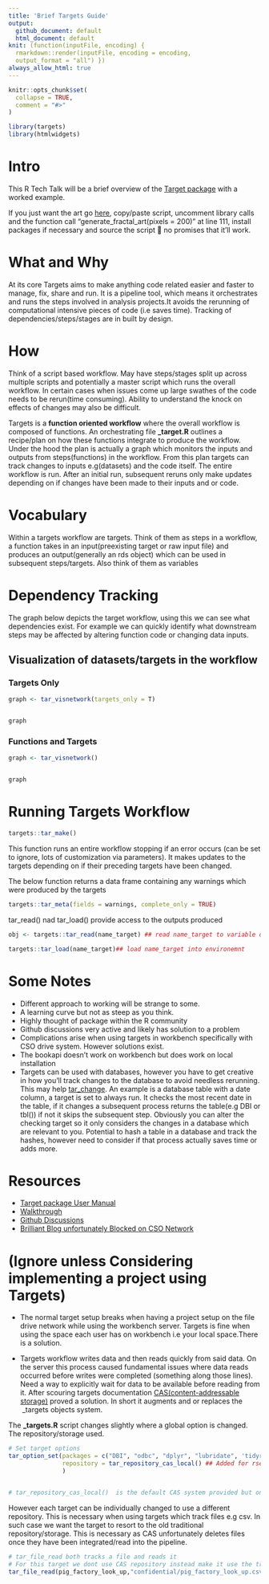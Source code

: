 ```yaml
---
title: 'Brief Targets Guide'
output:
  github_document: default
  html_document: default
knit: (function(inputFile, encoding) {
  rmarkdown::render(inputFile, encoding = encoding,
  output_format = "all") })
always_allow_html: true
---
```


<!-- README.md is generated from README.Rmd. Please edit that file -->

```r
knitr::opts_chunk$set(
  collapse = TRUE,
  comment = "#>"
)
```
```r
library(targets)
library(htmlwidgets)
```


<!-- badges: start -->

<!-- badges: end -->
# Intro

This R Tech Talk will be a brief overview of the [Target package](https://books.ropensci.org/targets/) with a worked example. 

If you just want the art go [here](R/fractals.R), copy/paste script, uncomment library calls and the function call "generate_fractal_art(pixels = 200)" at line 111, install packages if necessary and source the script 🤞 no promises that it'll work.



# What and Why
At its core Targets aims to make anything code related easier and faster to manage, fix, share and run. It is a pipeline tool, which means it orchestrates and runs the steps involved in analysis projects.It avoids the rerunning of computational intensive pieces of code (i.e saves time). Tracking of dependencies/steps/stages are in built by design. 

# How
Think of a script based workflow. May have steps/stages split up across multiple scripts and potentially a master script which runs the overall workflow.
In certain cases when issues come up large swathes of the code needs to be rerun(time consuming). Ability to understand the knock on effects of changes may also be difficult.

Targets is a **function oriented workflow** where the overall workflow is composed of functions. An orchestrating file **\_target.R** outlines a recipe/plan on how these functions integrate to produce the workflow. Under the hood the plan is actually a graph which monitors the inputs and outputs from steps(functions) in the workflow. From this plan targets can track changes to inputs e.g(datasets) and the code itself. The entire workflow is run. After an initial run, subsequent reruns only make updates depending on if changes have been made to their inputs and or code.

# Vocabulary
Within a targets workflow are targets. Think of them as steps in a workflow, a function takes in an input(preexisting target or raw input file) and produces an output(generally an rds object) which can be used in subsequent steps/targets. Also think of them as variables

# Dependency Tracking

The graph below depicts the target workflow, using this we can see what dependencies exist. For example we can quickly identify what downstream steps may be affected by altering function code or changing data inputs.

## Visualization of datasets/targets in the workflow

### Targets Only
```r
graph <- tar_visnetwork(targets_only = T)


graph

```


### Functions and Targets
```r
graph <- tar_visnetwork()


graph

```

# Running Targets Workflow


```r
targets::tar_make()

```

This function runs an entire workflow stopping if an error occurs (can be set to ignore, lots of customization via parameters). It makes updates to the targets depending on if their preceding targets have been changed. 

The below function returns a data frame containing any warnings which were produced by the targets
```r
targets::tar_meta(fields = warnings, complete_only = TRUE)

```

tar_read() nad tar_load() provide access to the outputs produced

```r



obj <- targets::tar_read(name_target) ## read name_target to variable obj

targets::tar_load(name_target)## load name_target into environemnt 
```


# Some Notes

- Different approach to working will be strange to some.
- A learning curve but not as steep as you think.
- Highly thought of package within the R community
- Github discussions very active and likely has solution to a problem
- Complications arise when using targets in workbench specifically with CSO drive system. However solutions exist.
- The bookapi doesn't work on workbench but does work on local installation
- Targets can be used with databases, however you have to get creative in how you'll track changes to the database to avoid needless rerunning. This may help [tar_change](https://docs.ropensci.org/tarchetypes/reference/tar_change.html?q=tar_change). An example is a database table with a date column, a target is set to always run. It checks the most recent date in the table, if it changes a subsequent process returns the table(e.g DBI or tbl()) if not it skips the subsequent step. Obviously you can alter the checking target so it only considers the changes in a database which are relevant to you. Potential to hash a table in a database and track the hashes, however need to consider if that process actually saves time or adds more.

# Resources

- [Target package User Manual](https://books.ropensci.org/targets/)
- [Walkthrough](https://carpentries-incubator.github.io/targets-workshop/aio.html)
- [Github Discussions](https://github.com/ropensci/targets/discussions) 
- [Brilliant Blog unfortunately Blocked on CSO Network](https://blog.djnavarro.net/)

# (Ignore unless Considering implementing a project using Targets)

- The normal target setup breaks when having a project setup on the file drive network while using the workbench server. Targets is fine when using the space each user has on workbench i.e your local space.There is a solution.

- Targets workflow writes data and then reads quickly from said data. On the server this process caused fundamental issues where data reads occurred before writes were completed (something along those lines). Need a way to explicitly wait for data to be available before reading from it. After scouring targets documentation [CAS(content-addressable storage)](https://docs.ropensci.org/targets/reference/tar_repository_cas.html) proved a solution. In short it augments and or replaces the \ _targets\ objects
system. 

The **\_targets.R** script changes slightly where a global option is changed. The repository/storage used.

```r

# Set target options
tar_option_set(packages = c("DBI", "odbc", "dplyr", "lubridate", 'tidyr', 'stringr', 'httr2', "validate","knitr"),
               repository = tar_repository_cas_local() ## Added for rserver due to issues with reading and writing from shared drive
               )


# tar_repository_cas_local()  is the default CAS system provided but one can develop their own.
```

However each target can be individually changed to use a different repository. This is necessary when using targets which track files e.g csv. In such case we want the target to resort to the old traditional repository/storage. This is necessary as CAS unfortunately deletes files once they have been integrated/read into the pipeline.

```r

# tar_file_read both tracks a file and reads it
# For this target we dont use CAS repository instead make it use the traditional local approach
tar_file_read(pig_factory_look_up,"confidential/pig_factory_look_up.csv", read.csv(!!.x),repository = 'local')


```


